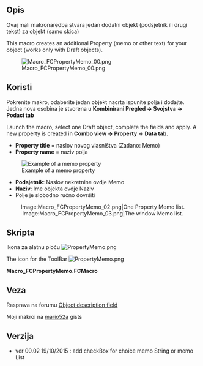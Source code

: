 <languages/>

<div class="mw-translate-fuzzy">
{{Macro
|Name=Macro_PropertyMemo
|Translate=Makro PropertyMemo
|Icon=PropertyMemo.png
|Description=Ovaj mali makro kreira jedan dodatni objekt (memo ili drugi tekst) za vas objekt (raditi samo s nacrtom).
|Author=Mario52
|Version=00.02
|Date=2015-10-19
|FCVersion=All
|Download=[https://www.freecadweb.org/wiki/images/f/f2/PropertyMemo.png ToolBar Icon]
}}
</div>

<span id="Description"></span>
<div class="mw-translate-fuzzy">
==Opis==
Ovaj mali makronaredba stvara jedan dodatni objekt (podsjetnik ili drugi tekst) za objekt (samo skica)
</div>

This macro creates an additional Property (memo or other text) for your object (works only with Draft objects).

[[Image:Macro_FCPropertyMemo_00.png]]
<div class="mw-translate-fuzzy">
{{Caption|Dodavanje jednog objekta Memo → Ime}}
</div>

<span id="Usage"></span>
<div class="mw-translate-fuzzy">
==Koristi==
Pokrenite makro, odaberite jedan objekt nacrta ispunite polja i dodajte. Jedna nova osobina je stvorena u '''Kombinirani Pregled → Svojstva → Podaci tab'''
</div>

Launch the macro, select one Draft object, complete the fields and apply. A new property is created in '''Combo view → Property → Data tab'''.

<div class="mw-translate-fuzzy">
*'''Property title''' = naslov novog vlasništva (Zadano: Memo)
*'''Property name''' = naziv polja
</div>


[[File:Macro_FCPropertyMemo_01.png|left|Example of a memo property]]

{{clear}}

<div class="mw-translate-fuzzy">
* '''Podsjetnik''': Naslov nekretnine ovdje Memo
* '''Naziv''': Ime objekta ovdje Naziv
* Polje je slobodno ručno dovršiti
</div>

<div class="mw-translate-fuzzy">
<center>
<gallery widths="400" heights="200">
Image:Macro_FCPropertyMemo_02.png|One Property Memo list.
Image:Macro_FCPropertyMemo_03.png|The window Memo list.
</gallery>
</center>
{{clear}}
</div>

<span id="Script"></span>
<div class="mw-translate-fuzzy">
==Skripta==
Ikona za alatnu ploču [[File:PropertyMemo.png]]
</div>

The icon for the ToolBar [[File:PropertyMemo.png]]


'''Macro_FCPropertyMemo.FCMacro''' 

{{MacroCode|code=

# -*- coding: utf-8 -*-
from __future__ import unicode_literals
"""
***************************************************************************
*   Copyright (c) 2015, 2016, 2017, 2018, 2019, 2020 <mario52>            *
*                                                                         *
*   This file is a supplement to the FreeCAD CAx development system.      *
*                                                                         *
*   This program is free software; you can redistribute it and/or modify  *
*   it under the terms of the GNU Lesser General Public License (LGPL)    *
*   as published by the Free Software Foundation; either version 2 of     *
*   the License, or (at your option) any later version.                   *
*   for detail see the LICENCE text file.                                 *
**                                                                       **
*   Use at your own risk. The author assumes no liability for data loss.  *
*              It is advised to backup your data frequently.              *
*             If you do not trust the software do not use it.             *
**                                                                       **
*   This software is distributed in the hope that it will be useful,      *
*   but WITHOUT ANY WARRANTY; without even the implied warranty of        *
*   MERCHANTABILITY or FITNESS FOR A PARTICULAR PURPOSE.  See the         *
*   GNU Library General Public License for more details.                  *
*                                                                         *
*   You should have received a copy of the GNU Library General Public     *
*   License along with this macro; if not, write to the Free Software     *
*   Foundation, Inc., 59 Temple Place, Suite 330, Boston, MA  02111-1307  *
*   USA                                                                   *
***************************************************************************
*           WARNING! All changes in this file will be lost and            *  
*                  may cause malfunction of the program                   *
***************************************************************************
"""
#Macro_FCPropertyMemo 28/09/2015, 19/10/2015, 2020/05/17
#
#
#OS: Windows 10 (10.0)
#Word size of OS: 64-bit
#Word size of FreeCAD: 64-bit
#Version: 0.19.20887 (Git)
#Build type: Release
#Branch: master
#Hash: 42c56d9fef82b484448e3730eb7da69c48fe1374
#Python version: 3.6.8
#Qt version: 5.12.1
#Coin version: 4.0.0a
#OCC version: 7.3.0
#Locale: French/Mars (fr_MA)
#
#
__title__   = "Macro_FCPropertyMemo"
__author__  = "Mario52"
__url__     = "https://wiki.freecadweb.org/Macro_PropertyMemo"
__urlGist   = "https://gist.github.com/mario52a/eafcf79703fab64b8da5"
__version__ = "00.03"
__date__    = "2020/05/17"  #YYYY/MM/DD

#### Test FreeCAD.Version simple ############################################################################################################
if int(FreeCAD.Version()[1]) < 19:      # Version de FreeCAD
    FreeCAD.Console.PrintMessage("This version " + __title__ + " rmu  work with the FreeCAD 0.19 or higher." + "\n\n")
    FreeCAD.Console.PrintMessage("For the precedent version see the page " + "\n\n")
    FreeCAD.Console.PrintMessage("https://gist.githubusercontent.com/mario52a/eafcf79703fab64b8da5/raw/51702c17fb4b205da52488bf2a239011bbbc9da5/Macro_FCPropertyMemo.FCMacro" + "\n\n")

#### Test FreeCAD.Version simple ############################################################################################################

import PySide2
from PySide2 import (QtWidgets, QtCore, QtGui)
from PySide2.QtWidgets import (QWidget, QApplication, QSlider, QGraphicsView, QGraphicsScene, QVBoxLayout, QStyle)
from PySide2.QtGui import (QPainter, QColor, QIcon)
from PySide2.QtSvg import *
#import Draft, Part, FreeCAD, math, PartGui, FreeCADGui, FreeCAD

global path
#path = FreeCAD.ConfigGet("AppHomePath")
path = FreeCAD.ConfigGet("UserAppData")

global title_01 ; title_01  = "Memo"    # title of menu
global title_02 ; title_02  = ""        # title of propriety
global memo_01  ; memo_01   = ""        # memo
global forString; forString = 1         # memo for String or List
global ui       ; ui        = ""        # 

try:
    _fromUtf8 = QtCore.QString.fromUtf8
except AttributeError:
    def _fromUtf8(s):
        return s

try:
    _encoding = QtGui.QApplication.UnicodeUTF8
    def _translate(context, text, disambig):
        return QtGui.QApplication.translate(context, text, disambig, _encoding)
except AttributeError:
    def _translate(context, text, disambig):
        return QtGui.QApplication.translate(context, text, disambig)

class Ui_MainWindow(object):

    def setupUi(self, MainWindow):
        self.window = MainWindow
        global path
        global title_01
        global title_02
        global memo_01

        ##path###########################################################################
        #path = FreeCAD.ConfigGet("AppHomePath")
        #path = FreeCAD.ConfigGet("UserAppData")
        #path = "your path"
        param = FreeCAD.ParamGet("User parameter:BaseApp/Preferences/Macro")# macro path
        self.path = param.GetString("MacroPath","") + "/"                   # macro path
        self.path = self.path.replace("\\","/")
        #App.Console.PrintMessage(str("Path for the icons : ") + self.path + "\n" + __title__ + " : " +__version__ + " " + __date__ + "\n")
       # #################################################################################

        MainWindow.setObjectName(_fromUtf8("MainWindow"))
#        MainWindow.resize(260, 200)
#        MainWindow.setMinimumSize(QtCore.QSize(254, 163))
#        MainWindow.setMaximumSize(QtCore.QSize(254, 163))

        ###### Read Configuration begin ####
        title_01 = FreeCAD.ParamGet("User parameter:BaseApp/Preferences/Macros/FCMmacros/" + __title__).GetString("LE_Edit_01")
        title_02 = FreeCAD.ParamGet("User parameter:BaseApp/Preferences/Macros/FCMmacros/" + __title__).GetString("LE_Edit_02")
        CBString = FreeCAD.ParamGet("User parameter:BaseApp/Preferences/Macros/FCMmacros/" + __title__).GetBool("CB_String")
        ###### Read Configuration end   ####

        self.centralwidget = QtWidgets.QWidget(MainWindow)
        self.centralwidget.setObjectName(_fromUtf8("centralwidget"))

        self.groupBox = QtWidgets.QGroupBox()

        self.label_00 = QtWidgets.QLabel()
        self.label_00.setAlignment(QtCore.Qt.AlignCenter)
        font = QtGui.QFont()
        font.setPointSize(10)
        font.setBold(True)
        font.setUnderline(True)
        font.setWeight(80)
        self.label_00.setFont(font)

        self.label_01 = QtWidgets.QLabel()

        self.LE_Edit_01 = QtWidgets.QLineEdit()              # title property
        self.LE_Edit_01.setText(_fromUtf8(title_01))
        self.LE_Edit_01.textChanged.connect(self.on_LE_Edit_01_Pressed)

        self.label_02 = QtWidgets.QLabel()

        self.LE_Edit_02 = QtWidgets.QLineEdit()              # title name
        self.LE_Edit_02.setText(_fromUtf8(title_02))
        self.LE_Edit_02.textChanged.connect(self.on_LE_Edit_02_Pressed)    #

#        self.label_03 = QtWidgets.QLabel()

#        self.LE_Edit_03 = QtWidgets.QLineEdit()              # memo 
#        self.LE_Edit_03.textChanged.connect(self.on_LE_Edit_03_Pressed)    #

        self.CB_String = QtWidgets.QCheckBox()                      # for String or List
        self.CB_String.setChecked(CBString)
        self.CB_String.clicked.connect(self.on_CB_String_clicked)   # connect on def "on_checkBox_1_clicked"

        self.PB_Help = QtWidgets.QPushButton()
        self.PB_Help.setToolTip(_fromUtf8("Help on line  " + __version__ + "  " + __date__ + " rmu"))
        self.PB_Help.setIcon(QtGui.QIcon.fromTheme("help",QtGui.QIcon(":/icons/help-browser.svg")))
        self.PB_Help.clicked.connect(self.on_PB_Help)    #

        self.PB_Button_01 = QtWidgets.QPushButton()
        self.PB_Button_01.setIcon(QtGui.QIcon.fromTheme("refresh",QtGui.QIcon(":/icons/view-refresh.svg")))
        self.PB_Button_01.clicked.connect(self.on_PB_Button_01_clicked)    #

        self.PB_Button_02 = QtWidgets.QPushButton()
#        self.PB_Button_02.setIcon(QIcon(QApplication.style().standardIcon(QStyle.SP_DialogOkButton))) #
        self.PB_Button_02.setIcon(QtGui.QIcon.fromTheme("execute",QtGui.QIcon(":/icons/button_valid.svg")))
        self.PB_Button_02.clicked.connect(self.on_PB_Button_02_clicked)    #

        self.PB_Button_03 = QtWidgets.QPushButton()
        self.PB_Button_03.setIcon(QtGui.QIcon.fromTheme("close",QtGui.QIcon(":/icons/application-exit.svg")))
        self.PB_Button_03.clicked.connect(self.on_PB_Button_03_clicked)    #

        #### Layout debut ########################
        self.grid0 = QtWidgets.QGridLayout(self.centralwidget)
        self.grid0.setContentsMargins(10, 10, 10, 10)
        self.grid0.addWidget(self.groupBox, 0, 0, 1, 1)
        self.gridLayout = QtWidgets.QGridLayout(self.groupBox)
        self.gridLayout.addWidget(self.label_00, 1, 0, 1, 4)
        self.gridLayout.addWidget(self.label_01, 2, 0, 1, 4)
        self.gridLayout.addWidget(self.LE_Edit_01, 3, 0, 1, 4)
        self.gridLayout.addWidget(self.label_02, 4, 0, 1, 2)
        self.gridLayout.addWidget(self.CB_String, 4, 2, 1, 2)
        self.gridLayout.addWidget(self.LE_Edit_02, 5, 0, 1, 4)
#        self.gridLayout.addWidget(self.label_03, 6, 0, 1, 4)
#        self.gridLayout.addWidget(self.LE_Edit_03, 7, 0, 1, 3)
        self.gridLayout.addWidget(self.PB_Help, 8, 0, 1, 1)
        self.gridLayout.addWidget(self.PB_Button_01, 8, 1, 1, 1)
        self.gridLayout.addWidget(self.PB_Button_02, 8, 2, 1, 1)
        self.gridLayout.addWidget(self.PB_Button_03, 8, 3, 1, 1)
        #### Layout fin ###########################

        MainWindow.setCentralWidget(self.centralwidget)
        self.retranslateUi(MainWindow)
        QtCore.QMetaObject.connectSlotsByName(MainWindow)

    def retranslateUi(self, MainWindow):
        MainWindow.setWindowFlags(PySide2.QtCore.Qt.WindowStaysOnTopHint)                 # PySide2 cette fonction met la fenetre en avant

        MainWindow.setWindowIcon(QtGui.QIcon(_fromUtf8(self.path + "PropertyMemo.png")))  # change l'icone de la fenetre principale
        _translate = QtCore.QCoreApplication.translate
        MainWindow.setWindowTitle(_translate("MainWindow", "FCPropertyMemo"))

        self.groupBox.setTitle(_translate("MainWindow", "ver : " + __version__ + " : " + __date__ + " (rmu)"))
        self.label_00.setText(_translate("MainWindow", "FCProperty Memo"))
        self.label_01.setText(_translate("MainWindow", "Property title"))
        self.label_02.setText(_translate("MainWindow", "Property name"))
        self.CB_String.setText(_translate("MainWindow", "UnCheck for String"))
        self.LE_Edit_02.setToolTip("Title of property")
#        self.label_03.setText(_translate("MainWindow", "Memo"))
#        self.LE_Edit_03.setText(_fromUtf8(""))
#        self.LE_Edit_03.setToolTip("Text memo")
        self.PB_Help.setText(_translate("MainWindow", "Wiki"))
        self.PB_Button_01.setText(_translate("MainWindow", "Reset"))
        self.PB_Button_02.setText(_translate("MainWindow", "Validate"))
        self.PB_Button_03.setText(_translate("MainWindow", "Quit"))
        self.CB_String.setToolTip("The memo is a string by default"+"\n"+
                                  "If the checkBox is checked the memo is a list in one window"+"\n"+
                                  "Clic the '...' in ComboView > Data")

    def on_LE_Edit_01_Pressed(self):        # Line edit 01 title
        global title_01

        title_01 = self.LE_Edit_01.text()
#        App.Console.PrintMessage(title_01+"\n")

    def on_LE_Edit_02_Pressed(self):        # Line edit 02 title property
        global title_02

        title_02 = self.LE_Edit_02.text()
#        App.Console.PrintMessage(title_02+"\n")

#    def on_LE_Edit_03_Pressed(self):        # Line edit 03 memo
#        global memo_01
#        memo_01 = self.LE_Edit_03.text()
#        App.Console.PrintMessage(memo_01+"\n")

    def on_CB_String_clicked(self):         # connection on_checkBox_1_clicked
        global forString

        if self.CB_String.isChecked():      # if checkbox_01 is checked then ....
            forString = 1
            self.CB_String.setText("UnCheck for String")
        else :
            forString = 0
            self.CB_String.setText("Check for List")
#        App.Console.PrintMessage("on_CB_String_clicked "+str(forString)+"\n")

    def on_PB_Button_01_clicked(self):      # Button Reset
        global title_01
        global title_02
        global memo_01
        global forString

        self.LE_Edit_01.clear()
        title_01 = "Memo"
        self.LE_Edit_01.setText(_fromUtf8(title_01))
        self.LE_Edit_02.clear()
        title_02 = ""
#        self.LE_Edit_03.clear()
#        memo_01 = ""
        self.CB_String.setChecked(True)
        forString = 1
        self.CB_String.setText("UnCheck for String")
#        App.Console.PrintMessage("on_PB_Button_01_clicked\n")

    def on_PB_Button_02_clicked(self):      # Button Validate
        global ui
        global title_01
        global title_02
        global memo_01
        global forString

#        try:
        obj = ""
        obj = FreeCADGui.Selection.getSelection()[0]
        op  = obj.PropertiesList
        pas = 0
        if (title_02 != ""):
            for p in op:
                if str(p) == title_02:
                    App.Console.PrintWarning("This Property is already present"+"\n")
                    pas = 0
                    break
                else :
                    pas = 1
            if pas == 1:
                    if forString == 0 :                         # title_02 = sous titre, title_01 = titre
                        a = obj.addProperty("App::PropertyString",title_02, title_01, "_Memo")       # create a memo string
                        #FreeCAD.ActiveDocument.getObject(obj.Name) = memo_01
                    else :
                        a = obj.addProperty("App::PropertyStringList",title_02, title_01, "_Memo")   # Create a list in window
                    Gui.Selection.clearSelection(obj.Name)
                    Gui.Selection.addSelection(obj)
                    App.activeDocument().recompute()
            #ui.on_PB_Button_01_clicked()    # Reset
        else:
            App.Console.PrintMessage("Field empty"+"\n")

#        except Exception:
#                    App.Console.PrintWarning("Object not selected or not Draft object"+"\n")
                
        App.Console.PrintMessage("on_PB_Button_02_clicked\n")

    def on_PB_Button_03_clicked(self):      # Button Quit
        App.Console.PrintMessage("End FCPropertyMemo"+"\n\n")
        ###### Write Configuration begin ####
        FreeCAD.ParamGet("User parameter:BaseApp/Preferences/Macros/FCMmacros/" + __title__).SetBool("CB_String", self.CB_String.isChecked())# True or False
        FreeCAD.ParamGet("User parameter:BaseApp/Preferences/Macros/FCMmacros/" + __title__).SetString("LE_Edit_01", title_01) # ""
        FreeCAD.ParamGet("User parameter:BaseApp/Preferences/Macros/FCMmacros/" + __title__).SetString("LE_Edit_02", "") # title_02
        ###### Write Configuration end   ####
        self.window.hide()

    def on_PB_Help(self): # Button Help
        import WebGui
        WebGui.openBrowser(__url__)
        App.Console.PrintMessage(__url__ + "\n")

FreeCAD.ParamGet("User parameter:BaseApp/Preferences/Macros/FCMmacros/" + __title__).SetString("Version",__version__ + " (" + __date__ + ")")# 

MainWindow = QtWidgets.QMainWindow()
ui = Ui_MainWindow()
ui.setupUi(MainWindow)
MainWindow.show()



}}

<span id="Link"></span>
==Veza==

Rasprava na forumu [http://forum.freecadweb.org/viewtopic.php?f=3&t=12282 Object description field]

<div class="mw-translate-fuzzy">
Moji makroi na [https://gist.github.com/mario52a mario52a ] gists
</div>

<span id="Version"></span>
==Verzija==

<div class="mw-translate-fuzzy">
* ver 00.02 19/10/2015 : add checkBox for choice memo String or memo List
</div>